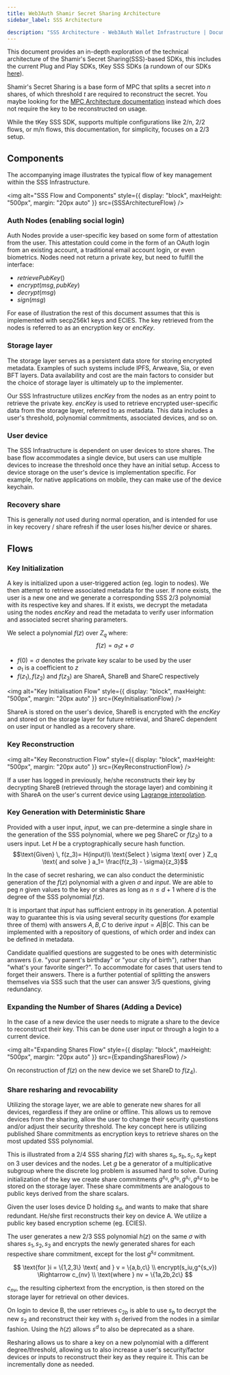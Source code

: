 ```yaml
---
title: Web3Auth Shamir Secret Sharing Architecture
sidebar_label: SSS Architecture

description: "SSS Architecture - Web3Auth Wallet Infrastructure | Documentation - Web3Auth"
---
```



This document provides an in-depth exploration of the technical architecture of the Shamir's Secret
Sharing(SSS)-based SDKs, this includes the current Plug and Play SDKs, tKey SSS SDKs (a rundown of
our SDKs [here](/how-web3auth-works/)).

Shamir's Secret Sharing is a base form of MPC that splits a secret into $n$ shares, of which
threshold $t$ are required to reconstruct the secret. You maybe looking for the
[MPC Architecture documentation](/infrastructure/mpc-architecture/) instead which does not require
the key to be reconstructed on usage.

While the tKey SSS SDK, supports multiple configurations like 2/n, 2/2 flows, or m/n flows, this
documentation, for simplicity, focuses on a 2/3 setup.

## Components

The accompanying image illustrates the typical flow of key management within the SSS Infrastructure.

<img
  alt="SSS Flow and Components"
  style={{ display: "block", maxHeight: "500px", margin: "20px auto" }}
  src={SSSArchitectureFlow}
/>

### Auth Nodes (enabling social login)

Auth Nodes provide a user-specific key based on some form of attestation from the user. This
attestation could come in the form of an OAuth login from an existing account, a traditional email
account login, or even biometrics. Nodes need not return a private key, but need to fulfill the
interface:

- $retrievePubKey()$
- $encrypt(msg, pubKey)$
- $decrypt(msg)$
- $sign(msg)$

For ease of illustration the rest of this document assumes that this is implemented with secp256k1
keys and ECIES. The key retrieved from the nodes is referred to as an encryption key or $encKey$.

### Storage layer

The storage layer serves as a persistent data store for storing encrypted metadata. Examples of such
systems include IPFS, Arweave, Sia, or even BFT layers. Data availability and cost are the main
factors to consider but the choice of storage layer is ultimately up to the implementer.

Our SSS Infrastructure utilizes $encKey$ from the nodes as an entry point to retrieve the private
key. $encKey$ is used to retrieve encrypted user-specific data from the storage layer, referred to
as metadata. This data includes a user's threshold, polynomial commitments, associated devices, and
so on.

### User device

The SSS Infrastructure is dependent on user devices to store shares. The base flow accommodates a
single device, but users can use multiple devices to increase the threshold once they have an
initial setup. Access to device storage on the user's device is implementation specific. For
example, for native applications on mobile, they can make use of the device keychain.

### Recovery share

This is generally _not_ used during normal operation, and is intended for use in key recovery /
share refresh if the user loses his/her device or shares.

## Flows

### Key Initialization

A key is initialized upon a user-triggered action (eg. login to nodes). We then attempt to retrieve
associated metadata for the user. If none exists, the user is a new one and we generate a
corresponding SSS 2/3 polynomial with its respective key and shares. If it exists, we decrypt the
metadata using the nodes $encKey$ and read the metadata to verify user information and associated
secret sharing parameters.

We select a polynomial $f(z)$ over $Z_q$ where: $$f(z) = a_1z + \sigma$$

- $f(0) = \sigma$ denotes the private key scalar to be used by the user
- $a_1$ is a coefficient to $z$
- $f(z_1),f(z_2)$ and $f(z_3)$ are ShareA, ShareB and ShareC respectively

<img
  alt="Key Initialisation Flow"
  style={{ display: "block", maxHeight: "500px", margin: "20px auto" }}
  src={KeyInitialisationFlow}
/>

ShareA is stored on the user's device, ShareB is encrypted with the $encKey$ and stored on the
storage layer for future retrieval, and ShareC dependent on user input or handled as a recovery
share.

### Key Reconstruction

<img
  alt="Key Reconstruction Flow"
  style={{ display: "block", maxHeight: "500px", margin: "20px auto" }}
  src={KeyReconstructionFlow}
/>

If a user has logged in previously, he/she reconstructs their key by decrypting ShareB (retrieved
through the storage layer) and combining it with ShareA on the user's current device using
[Lagrange interpolation](https://brilliant.org/wiki/lagrange-interpolation/#:~:text=Lagrange%20Interpolation,proof%20of%20the%20theorem%20below).

### Key Generation with Deterministic Share

Provided with a user input, $input$, we can pre-determine a single share in the generation of the
SSS polynomial, where we peg ShareC or $f(z_3)$ to a users input. Let $H$ be a cryptographically
secure hash function.
$$\text{Given} \, f(z_3)= H(input)\\ \text{Select } \sigma \text{ over } Z_q \text{ and solve } a_1= \frac{f(z_3) - \sigma}{z_3}$$

In the case of secret resharing, we can also conduct the deterministic generation of the $f(z)$
polynomial with a given $\sigma$ and $input$. We are able to peg $n$ given values to the key or
shares as long as $n\le d + 1$ where $d$ is the degree of the SSS polynomial $f(z)$.

It is important that $input$ has sufficient entropy in its generation. A potential way to guarantee
this is via using several security questions (for example three of them) with answers $A,B,C$ to
derive $input = A|B|C$. This can be implemented with a repository of questions, of which order and
index can be defined in metadata.

Candidate qualified questions are suggested to be ones with deterministic answers (i.e. "your
parent's birthday" or "your city of birth"), rather than "what's your favorite singer?". To
accommodate for cases that users tend to forget their answers. There is a further potential of
splitting the answers themselves via SSS such that the user can answer 3/5 questions, giving
redundancy.

### Expanding the Number of Shares (Adding a Device)

In the case of a new device the user needs to migrate a share to the device to reconstruct their
key. This can be done user input or through a login to a current device.

<img
  alt="Expanding Shares Flow"
  style={{ display: "block", maxHeight: "500px", margin: "20px auto" }}
  src={ExpandingSharesFlow}
/>

On reconstruction of $f(z)$ on the new device we set ShareD to $f(z_4)$.

### Share resharing and revocability

Utilizing the storage layer, we are able to generate new shares for all devices, regardless if they
are online or offline. This allows us to remove devices from the sharing, allow the user to change
their security questions and/or adjust their security threshold. The key concept here is utilizing
published Share commitments as encryption keys to retrieve shares on the most updated SSS
polynomial.

This is illustrated from a 2/4 SSS sharing $f(z)$ with shares $s_a, s_b, s_c, s_d$ kept on 3 user
devices and the nodes. Let $g$ be a generator of a multiplicative subgroup where the discrete log
problem is assumed hard to solve. During initialization of the key we create share commitments
$g^{s_a}, g^{s_b}, g^{s_c}, g^{s_d}$ to be stored on the storage layer. These share commitments are
analogous to public keys derived from the share scalars.

Given the user loses device D holding $s_d$, and wants to make that share redundant. He/she first
reconstructs their key on device A. We utilize a public key based encryption scheme (eg. ECIES).

The user generates a new 2/3 SSS polynomial $h(z)$ on the same $\sigma$ with shares $s_1, s_2, s_3$
and encrypts the newly generated shares for each respective share commitment, except for the lost
$g^{s_d}$ commitment.

$$
\text{for }i = \{1,2,3\}  \text{ and } v = \{a,b,c\} \\   encrypt(s_iu,g^{s_v}) \Rightarrow c_{nv} \\
\text{where } nv = \{1a,2b,2c\}
$$

$c_{nv}$, the resulting ciphertext from the encryption, is then stored on the storage layer for
retrieval on other devices.

On login to device B, the user retrieves $c_{2b}$ is able to use $s_b$ to decrypt the new $s_2$ and
reconstruct their key with $s_1$ derived from the nodes in a similar fashion. Using the $h(z)$
allows $s^d$ to also be deprecated as a share.

Resharing allows us to share a key on a new polynomial with a different degree/threshold, allowing
us to also increase a user's security/factor devices or inputs to reconstruct their key as they
require it. This can be incrementally done as needed.
